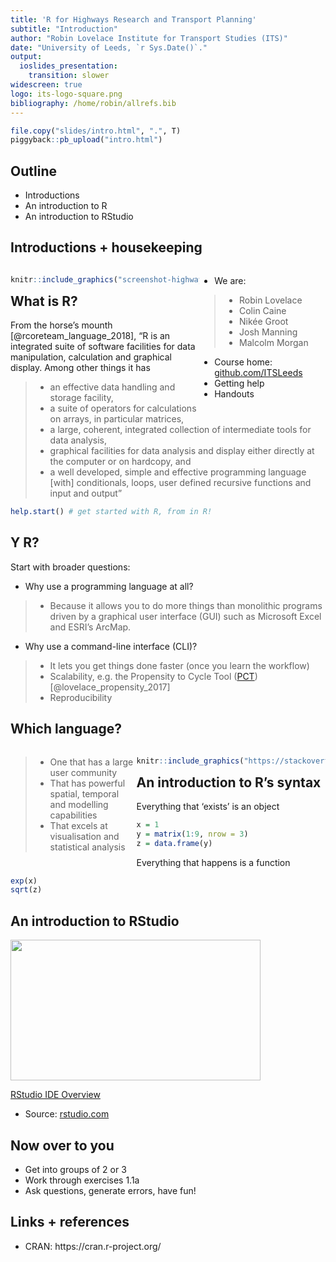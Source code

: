 ```yaml
---
title: 'R for Highways Research and Transport Planning'
subtitle: "Introduction"
author: "Robin Lovelace Institute for Transport Studies (ITS)"
date: "University of Leeds, `r Sys.Date()`."
output:
  ioslides_presentation:
    transition: slower
widescreen: true
logo: its-logo-square.png
bibliography: /home/robin/allrefs.bib
---
```


```r
file.copy("slides/intro.html", ".", T)
piggyback::pb_upload("intro.html")
```

<!-- Plan: 15 minute presentation building on pct work and mlCars stuff -->

## Outline

- Introductions 
- An introduction to R
- An introduction to RStudio

## Introductions + housekeeping

<div style="float: left; width: 60%;">

<!-- - Welcome to the University of Leeds -->

```r
knitr::include_graphics("screenshot-highways.png")
```

</div>

<div style="float: right; width: 40%;">

- We are:

> - Robin Lovelace
> - Colin Caine
> - Nikée Groot
> - Josh Manning
> - Malcolm Morgan

- Course home: [github.com/ITSLeeds](https://github.com/ITSLeeds/highways-course)
- Getting help
- Handouts

</div>

## What is R?

From the horse's mounth [@rcoreteam_language_2018], "R is an integrated suite of software facilities for data manipulation, calculation and graphical display. Among other things it has

> - an effective data handling and storage facility,
> - a suite of operators for calculations on arrays, in particular matrices,
> - a large, coherent, integrated collection of intermediate tools for data analysis,
> - graphical facilities for data analysis and display either directly at the computer or on hardcopy, and
> - a well developed, simple and effective programming language [with] conditionals, loops, user defined recursive functions and input and output"

```r
help.start() # get started with R, from in R!
```

## Y R?

Start with broader questions:

- Why use a programming language at all?

> - Because it allows you to do more things than monolithic programs driven by a graphical user interface (GUI) such as Microsoft Excel and ESRI's ArcMap.

- Why use a command-line interface (CLI)?

> - It lets you get things done faster (once you learn the workflow)
> - Scalability, e.g. the Propensity to Cycle Tool ([PCT](http://www.pct.bike/)) [@lovelace_propensity_2017]
> - Reproducibility

## Which language?

<div style="float: left; width: 40%;">

> - One that has a large user community
> - That has powerful spatial, temporal and modelling capabilities
> - That excels at visualisation and statistical analysis

</div>

<div style="float: right; width: 60%;">
```r
knitr::include_graphics("https://stackoverflow.blog/wp-content/uploads/2017/10/tag_growth_scatter-1-771x675.png")
```
</div>

## An introduction to R's syntax

Everything that 'exists' is an object

```r
x = 1
y = matrix(1:9, nrow = 3)
z = data.frame(y)
```

Everything that happens is a function

```r
exp(x)
sqrt(z)
```

<!-- This overflows the page. Doesn't matter much -->

## An introduction to RStudio

<p><a href="https://www.rstudio.com/products/RStudio/?wvideo=520zbd3tij"><img src="https://embedwistia-a.akamaihd.net/deliveries/260e6e980f526abaedf8ef3378270c899da74f08.jpg?image_play_button_size=2x&amp;image_crop_resized=960x540&amp;image_play_button=1&amp;image_play_button_color=71a5d4e0" style="width: 400px; height: 225px;" width="400" height="225"></a></p><p><a href="https://www.rstudio.com/products/RStudio/?wvideo=520zbd3tij">RStudio IDE Overview</a></p>

- Source: [rstudio.com](https://www.rstudio.com/products/RStudio/?wvideo=520zbd3tij)

## Now over to you

- Get into groups of 2 or 3
- Work through exercises 1.1a
- Ask questions, generate errors, have fun!

## Links + references

- CRAN: https://cran.r-project.org/
